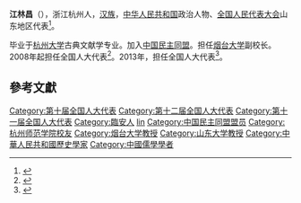 '''江林昌'''（{{bd|1961年||}}），浙江杭州人，[[汉族|汉族]]，[[中华人民共和国|中华人民共和国]]政治人物、[[全国人民代表大会|全国人民代表大会]]山东地区代表<ref>{{cite web|author=新华网|title=第十一届全国人大代表|url=http://news.xinhuanet.com/ziliao/2008-03/03/content_7708230.htm?node=36628|publisher=新华网|accessdate=2014-01-07|archive-date=2014-01-10|archive-url=https://web.archive.org/web/20140110211415/http://news.xinhuanet.com/ziliao/2008-03/03/content_7708230.htm?node=36628|dead-url=no}}</ref>。

毕业于[[杭州大学|杭州大学]]古典文献学专业。加入[[中国民主同盟|中国民主同盟]]。担任[[烟台大学|烟台大学]]副校长。2008年起担任全国人大代表<ref>{{cite news|title=全国人大代表信息-江林昌|url= http://210.82.31.1:8084/delegate/viewDelegate.action?dbid=111252|accessdate=2013-04-05|newspaper=全国人大网|archive-url=https://web.archive.org/web/20140424093945/http://www.npc.gov.cn/delegate/viewDelegate.action?dbid=111252|archive-date=2014-04-24|dead-url=yes}}</ref>。2013年，担任全国人大代表<ref>{{cite news|title=全国人大代表信息-江林昌|url= http://210.82.31.1:8084/delegate/viewDelegate.action?dbid=121234|accessdate=2013-04-05|newspaper=全国人大网|archive-url=https://web.archive.org/web/20140424094306/http://www.npc.gov.cn/delegate/viewDelegate.action?dbid=121234|archive-date=2014-04-24|dead-url=yes}}</ref>。

==參考文獻==
{{reflist}}
{{中国政治人物小作品}}
{{normdaten}}
{{DEFAULTSORT:jiang linchang}}
[[Category:第十届全国人大代表|Category:第十届全国人大代表]]
[[Category:第十二届全国人大代表|Category:第十二届全国人大代表]]
[[Category:第十一届全国人大代表|Category:第十一届全国人大代表]]
[[Category:臨安人|Category:臨安人]]
[[Category:江姓|lin]]
[[Category:中国民主同盟盟员|Category:中国民主同盟盟员]]
[[Category:杭州师范学院校友|Category:杭州师范学院校友]]
[[Category:烟台大学教授|Category:烟台大学教授]]
[[Category:山东大学教授|Category:山东大学教授]]
[[Category:中華人民共和國歷史學家|Category:中華人民共和國歷史學家]]
[[Category:中國儒學學者|Category:中國儒學學者]]